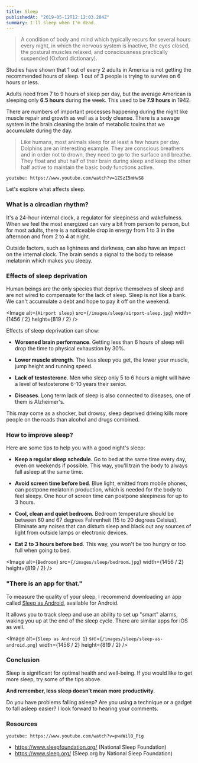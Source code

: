 ```yaml
---
title: Sleep
publishedAt: "2019-05-12T12:12:03.284Z"
summary: I'll sleep when I'm dead.
---
```


> A condition of body and mind which typically recurs for several hours every night, in which the nervous system is inactive, the eyes closed, the postural muscles relaxed, and consciousness practically suspended (Oxford dictionary).

Studies have shown that 1 out of every 2 adults in America is not getting the recommended hours of sleep. 1 out of 3 people is trying to survive on 6 hours or less.

Adults need from 7 to 9 hours of sleep per day, but the average American is sleeping only **6.5 hours** during the week. This used to be **7.9 hours** in 1942.

There are numbers of important processes happening during the night like muscle repair and growth as well as a body cleanse. There is a sewage system in the brain cleaning the brain of metabolic toxins that we accumulate during the day.

> Like humans, most animals sleep for at least a few hours per day. Dolphins are an interesting example. They are conscious breathers and in order not to drown, they need to go to the surface and breathe. They float and shut half of their brain during sleep and keep the other half active to maintain the basic body functions active.

`youtube: https://www.youtube.com/watch?v=1ZSzI5mHwS8`

Let's explore what affects sleep.

### What is a circadian rhythm?

It's a 24-hour internal clock, a regulator for sleepiness and wakefulness. When we feel the most energized can vary a bit from person to person, but for most adults, there is a noticeable drop in energy from 1 to 3 in the afternoon and from 2 to 4 at night.

Outside factors, such as lightness and darkness, can also have an impact on the internal clock. The brain sends a signal to the body to release melatonin which makes you sleepy.

### Effects of sleep deprivation

Human beings are the only species that deprive themselves of sleep and are not wired to compensate for the lack of sleep. Sleep is not like a bank. We can't accumulate a debt and hope to pay it off on the weekend.

<Image
  alt={`Airport sleep`}
  src={`/images/sleep/airport-sleep.jpg`}
  width={1456 / 2}
  height={819 / 2}
/>

Effects of sleep deprivation can show:

- **Worsened brain performance**. Getting less than 6 hours of sleep will drop the time to physical exhaustion by 30%.

- **Lower muscle strength**. The less sleep you get, the lower your muscle, jump height and running speed.

- **Lack of testosterone**. Men who sleep only 5 to 6 hours a night will have a level of testosterone 6-10 years their senior.

- **Diseases**. Long term lack of sleep is also connected to diseases, one of them is Alzheimer's.

This may come as a shocker, but drowsy, sleep deprived driving kills more people on the roads than alcohol and drugs combined.

### How to improve sleep?

Here are some tips to help you with a good night's sleep:

- **Keep a regular sleep schedule**. Go to bed at the same time every day, even on weekends if possible. This way, you'll train the body to always fall asleep at the same time.

- **Avoid screen time before bed**. Blue light, emitted from mobile phones, can postpone melatonin production, which is needed for the body to feel sleepy. One hour of screen time can postpone sleepiness for up to 3 hours.

- **Cool, clean and quiet bedroom**. Bedroom temperature should be between 60 and 67 degrees Fahrenheit (15 to 20 degrees Celsius). Eliminate any noises that can disturb sleep and black out any sources of light from outside lamps or electronic devices.

- **Eat 2 to 3 hours before bed**. This way, you won't be too hungry or too full when going to bed.

<Image
  alt={`Bedroom`}
  src={`/images/sleep/bedroom.jpg`}
  width={1456 / 2}
  height={819 / 2}
/>

### "There is an app for that."

To measure the quality of your sleep, I recommend downloading an app called [Sleep as Android](https://play.google.com/store/apps/details?id=com.urbandroid.sleep), available for Android.

It allows you to track sleep and use an ability to set up "smart" alarms, waking you up at the end of the sleep cycle. There are similar apps for iOS as well.

<Image
  alt={`Sleep as Android 1`}
  src={`/images/sleep/sleep-as-android.png`}
  width={1456 / 2}
  height={819 / 2}
/>

### Conclusion

Sleep is significant for optimal health and well-being. If you would like to get more sleep, try some of the tips above.

**And remember, less sleep doesn't mean more productivity**.

Do you have problems falling asleep? Are you using a technique or a gadget to fall asleep easier? I look forward to hearing your comments.

### Resources

`youtube: https://www.youtube.com/watch?v=pwaWilO_Pig`

- https://www.sleepfoundation.org/ (National Sleep Foundation)
- https://www.sleep.org/ (Sleep.org by National Sleep Foundation)
